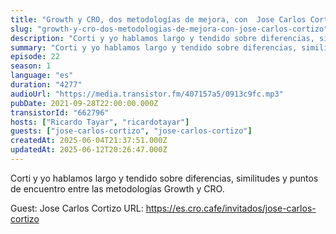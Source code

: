 ```yaml
---
title: "Growth y CRO, dos metodologías de mejora, con  Jose Carlos Cortizo"
slug: "growth-y-cro-dos-metodologias-de-mejora-con-jose-carlos-cortizo"
description: "Corti y yo hablamos largo y tendido sobre diferencias, similitudes y puntos de encuentro entre las metodologías Growth y CRO.\n\n\n\n\nGuest: Jose Carlos Cortizo\nURL: https://es.cro.cafe/invitados/jose-carlos-cortizo\n"
summary: "Corti y yo hablamos largo y tendido sobre diferencias, similitudes y puntos de encuentro entre las metodologías Growth y CRO."
episode: 22
season: 1
language: "es"
duration: "4277"
audioUrl: "https://media.transistor.fm/407157a5/0913c9fc.mp3"
pubDate: 2021-09-28T22:00:00.000Z
transistorId: "662796"
hosts: ["Ricardo Tayar", "ricardotayar"]
guests: ["jose-carlos-cortizo", "jose-carlos-cortizo"]
createdAt: 2025-06-04T21:37:51.000Z
updatedAt: 2025-06-12T20:26:47.000Z
---
```


Corti y yo hablamos largo y tendido sobre diferencias, similitudes y puntos de encuentro entre las metodologías Growth y CRO.




Guest: Jose Carlos Cortizo
URL: https://es.cro.cafe/invitados/jose-carlos-cortizo

